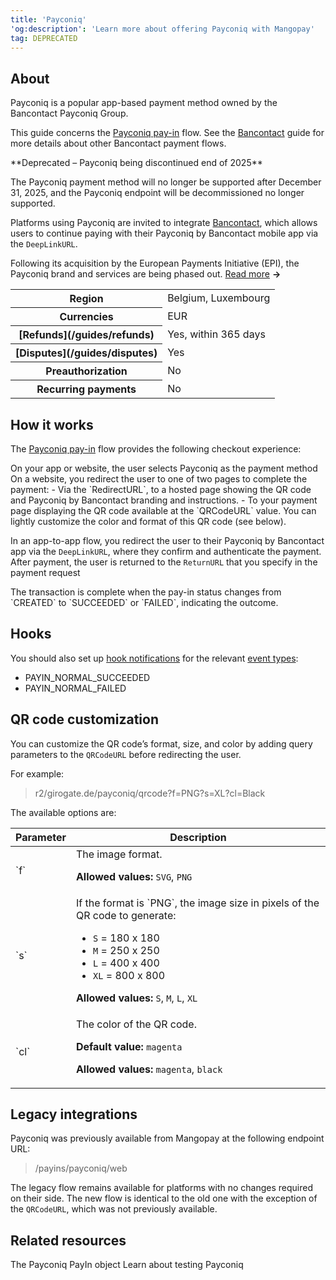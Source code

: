 ```yaml
---
title: 'Payconiq'  
'og:description': 'Learn more about offering Payconiq with Mangopay'  
tag: DEPRECATED
---
```


## About

Payconiq is a popular app-based payment method owned by the Bancontact Payconiq Group. 

This guide concerns the <a href="/api-reference/payconiq/payconiq-payin-object">Payconiq pay-in</a> flow. See the <a href="/guides/payment-methods/bancontact">Bancontact</a> guide for more details about other Bancontact payment flows.

<Warning>
**Deprecated – Payconiq being discontinued end of 2025**

The Payconiq payment method will no longer be supported after December 31, 2025, and the Payconiq endpoint will be decommissioned no longer supported.

Platforms using Payconiq are invited to integrate [Bancontact](/guides/payment-methods/bancontact), which allows users to continue paying with their Payconiq by Bancontact mobile app via the `DeepLinkURL`.

Following its acquisition by the European Payments Initiative (EPI), the Payconiq brand and services are being phased out. <a href="https://www.payconiq.be/en/payconiq-evolves" target="_blank">Read more</a> **&rarr;**
</Warning>

<table>
    <tbody>
        <tr>
            <th class="header">Region</th>
            <td class="table-content">
                Belgium, Luxembourg
            </td>
            </tr>
        <tr>
            <th class="header">Currencies</th>
            <td class="table-content">
                EUR
            </td>
            </tr>
        <tr>
            <th class="header">[Refunds](/guides/refunds)</th>
            <td class="table-content">
                Yes, within 365 days
            </td>
            </tr>
        <tr>
            <th class="header">[Disputes](/guides/disputes)</th>
            <td class="table-content">
                Yes
            </td>
            </tr>
        <tr>
            <th class="header">Preauthorization</th>
            <td class="table-content">
                No
            </td>
            </tr>
        <tr>
            <th class="header">Recurring&nbsp;payments</th>
            <td class="table-content">
                No
            </td>
            </tr>
    </tbody>
</table>

## How it works
The <a href="/api-reference/payconiq/payconiq-payin-object">Payconiq pay-in</a> flow provides the following checkout experience:

<Steps>
<Step title="User chooses payment method">
On your app or website, the user selects Payconiq as the payment method
</Step>
<Step title="Redirection">
On a website, you redirect the user to one of two pages to complete the payment:
- Via the `RedirectURL`, to a hosted page showing the QR code and Payconiq by Bancontact branding and instructions.
- To your payment page displaying the QR code available at the `QRCodeURL` value. You can lightly customize the color and format of this QR code (see below).

In an app-to-app flow, you redirect the user to their Payconiq by Bancontact app via the `DeepLinkURL`, where they confirm and authenticate the payment.
</Step>
<Step title="Return">
After payment, the user is returned to the `ReturnURL` that you specify in the payment request

</Step>
<Step title="Outcome">
The transaction is complete when the pay-in status changes from `CREATED` to `SUCCEEDED` or `FAILED`, indicating the outcome. 
</Step>
</Steps>

## Hooks

You should also set up <a href="/webhooks">hook notifications</a> for the relevant <a href="/webhooks/event-types">event types</a>:

- PAYIN_NORMAL_SUCCEEDED  
- PAYIN_NORMAL_FAILED  

## QR code customization
You can customize the QR code’s format, size, and color by adding query parameters to the `QRCodeURL` before redirecting the user.

For example: 
> r2/girogate.de/payconiq/qrcode?f=PNG?s=XL?cl=Black

The available options are:

<table>
<thead>
<tr>
<th class="header">Parameter</th>
<th class="header">Description</th>
</tr>
</thead>
<tbody>
<tr>
<td class="table-content">
`f`
</td>
<td class="table-content">
The image format.

**Allowed values:** `SVG`, `PNG`
</td>
</tr>
<tr>
<td class="table-content">
`s`
</td>
<td class="table-content">
If the format is `PNG`, the image size in pixels of the QR code to generate:

- `S` = 180 x 180
- `M` = 250 x 250
- `L` = 400 x 400
- `XL` = 800 x 800

**Allowed values:** `S`, `M`, `L`, `XL`
</td>
</tr>
<tr>
<td class="table-content">
`cl`
</td>
<td class="table-content">
The color of the QR code.

**Default value:** `magenta`

**Allowed values:** `magenta`, `black`
</td>
</tr>
</tbody>
</table>

## Legacy integrations
Payconiq was previously available from Mangopay at the following endpoint URL: 
> /payins/payconiq/web

The legacy flow remains available for platforms with no changes required on their side. The new flow is identical to the old one with the exception of the `QRCodeURL`, which was not previously available. 

## Related resources

<CardGroup col={2}>
  <Card
    title="Endpoint"
    href="/api-reference/payconiq/payconiq-payin-object"
  >
    The Payconiq PayIn object
  </Card>
  <Card
    title="Testing"
    href="/testing/payment-methods"
  >
    Learn about testing Payconiq
  </Card>
</CardGroup>
